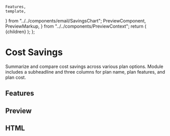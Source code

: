     Features,
    template,
} from "../../components/email/SavingsChart";
    PreviewComponent,
    PreviewMarkup,
} from "../../components/PreviewContext";
    return (
        <PreviewLayout inline={inline} tools>
            {children}
        </PreviewLayout>
    );
};

# Cost Savings

Summarize and compare cost savings across various plan options. Module includes a subheadline and three columns for plan name, plan features, and plan cost.

<LinkButton
    href="https://litmus.com/checklist/public/2mgqlwKFpyS1Ds0C"
    target="_blank"
    label="View in Litmus"
/>

## Features

<Features />

## Preview

<PreviewComponent label="savingschart" Component={SavingsChart} />

## HTML

<PreviewMarkup label="savingschart" template={template} />
